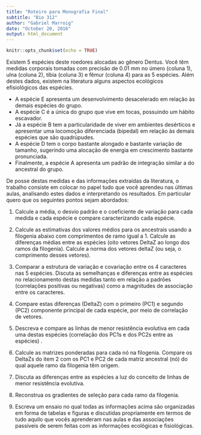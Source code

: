 ```yaml
---
title: "Roteiro para Monografia Final"
subtitle: "Bio 312"
author: "Gabriel Marroig"
date: "October 20, 2016"
output: html_document
---
```


```r
knitr::opts_chunk$set(echo = TRUE)
```

Existem 5 espécies deste roedores alocadas ao gênero Dentus. Você têm medidas corporais tomadas com precisão de 0.01 mm no úmero (coluna 1), ulna (coluna 2), tíbia (coluna 3) e fêmur (coluna 4) para as 5 espécies. Além destes dados, existem na literatura alguns aspectos ecológicos efisiológicos das espécies.  

- A espécie E apresenta um desenvolvimento desacelerado em relação às demais espécies do grupo. 
- A espécie C é a única do grupo que vive em tocas, possuindo um hábito escavador. 
- Já a espécie B tem a particularidade de viver em ambientes desérticos e apresentar uma locomoção diferenciada (bipedal) em relação às demais espécies que são quadrúpudes. 
- A espécie D tem o corpo bastante alongado e bastante variação de tamanho, sugerindo uma alocação de energia em crescimento bastante pronunciada. 
- Finalmente, a espécie A apresenta um padrão de integração similar a do ancestral do grupo. 

De posse destas medidas e das informações extraídas da literatura, o trabalho consiste em colocar no papel tudo que você aprendeu nas últimas aulas, analisando estes dados e interpretando os resultados. Em particular quero que os seguintes pontos sejam abordados: 

1. Calcule a média, o desvio padrão e o coeficiente de variação para cada medida e cada espécie e compare caracterizando cada espécie. 

2. Calcule as estimativas dos valores médios para os ancestrais usando a filogenia abaixo com comprimentos de ramo igual a 1. Calcule as diferenças médias entre as espécies (oito vetores DeltaZ ao longo dos ramos da filogenia). Calcule a norma dos vetores deltaZ (ou seja, o comprimento desses vetores). 

3. Comparar a estrutura de variação e covariação entre os 4 caracteres nas 5 espécies. Discuta as semelhanças e diferenças entre as espécies no relacionamento destas medidas tanto em relação a padrões (correlações positivas ou negativas) como a magnitudes de associação entre os caracteres. 

4. Compare estas diferenças (DeltaZ) com o primeiro (PC1) e segundo (PC2) componente principal de cada espécie, por meio de correlação de vetores. 

5.  Descreva e compare as linhas de menor resistência evolutiva em cada uma destas espécies (correlação dos PC1s e dos PC2s entre as espécies) .

6. Calcule as matrizes ponderadas para cada nó na filogenia. Compare os DeltaZs do item 2 com os PC1 e PC2 de cada matriz ancestral (nó) do qual aquele ramo da filogenia têm origem.

7. Discuta as diferenças entre as espécies a luz do conceito de linhas de menor resistência evolutiva. 

8. Reconstrua os gradientes de seleção para cada ramo da filogenia. 

9. Escreva um ensaio no qual todas as informações acima são organizadas em forma de tabelas e figuras e discutidas propriamente em termos de tudo aquilo que vocês aprenderam nas aulas e das associações passíveis de serem feitas com as informações ecológicas e fisiológicas.   